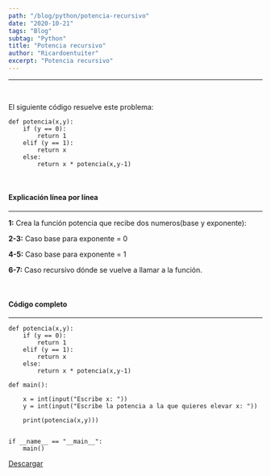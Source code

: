 ```yaml
---
path: "/blog/python/potencia-recursivo"
date: "2020-10-21"
tags: "Blog"
subtag: "Python"
title: "Potencia recursivo"
author: "Ricardoentuiter"
excerpt: "Potencia recursivo"
---
```


---

<br />

El siguiente código resuelve este problema:

```python{numberLines: true}
def potencia(x,y):
	if (y == 0):
		return 1
	elif (y == 1):
		return x
	else:
		return x * potencia(x,y-1)
```

<br />

#### Explicación línea por línea

---

**1:** Crea la función potencia que recibe dos numeros(base y exponente):

**2-3:** Caso base para exponente = 0

**4-5:** Caso base para exponente = 1

**6-7:** Caso recursivo dónde se vuelve a llamar a la función.

<br />

#### Código completo

---

```python{numberLines: true}
def potencia(x,y):
	if (y == 0):
		return 1
	elif (y == 1):
		return x
	else:
		return x * potencia(x,y-1)

def main():

	x = int(input("Escribe x: "))
	y = int(input("Escribe la potencia a la que quieres elevar x: "))

	print(potencia(x,y)))


if __name__ == "__main__":
    main()
```

[Descargar](https://gitlab.com/Ricardoengitlab/myp/-/raw/master/P2/src/potencia.py?inline=false "Código en gitlab")
